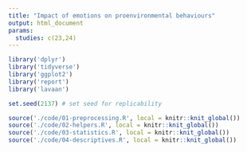 ```yaml
---
title: "Impact of emotions on proenvironmental behaviours"
output: html_document
params:
  studies: c(23,24)
---
```


```r
library('dplyr')
library('tidyverse')
library('ggplot2')
library('report')
library('lavaan')

set.seed(2137) # set seed for replicability

source('./code/01-preprocessing.R', local = knitr::knit_global())
source('./code/02-helpers.R', local = knitr::knit_global())
source('./code/03-statistics.R', local = knitr::knit_global())
source('./code/04-descriptives.R', local = knitr::knit_global())

```
